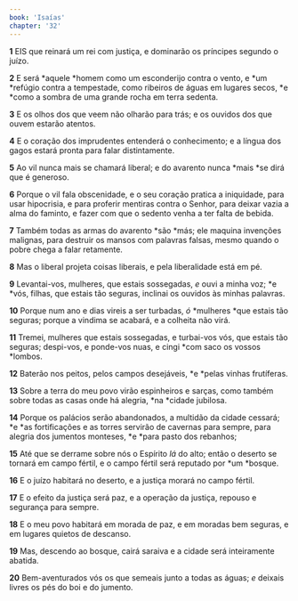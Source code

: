 ```yaml
---
book: 'Isaías'
chapter: '32'
---
```


**1** EIS que reinará um rei com justiça, e dominarão os príncipes segundo o juízo.

**2** E será *aquele *homem como um esconderijo contra o vento, e *um *refúgio contra a tempestade, como ribeiros de águas em lugares secos, *e *como a sombra de uma grande rocha em terra sedenta.

**3** E os olhos dos que veem não olharão para trás; e os ouvidos dos que ouvem estarão atentos.

**4** E o coração dos imprudentes entenderá o conhecimento; e a língua dos gagos estará pronta para falar distintamente.

**5** Ao vil nunca mais se chamará liberal; e do avarento nunca *mais *se dirá que é generoso.

**6** Porque o vil fala obscenidade, e o seu coração pratica a iniquidade, para usar hipocrisia, e para proferir mentiras contra o Senhor, para deixar vazia a alma do faminto, e fazer com que o sedento venha a ter falta de bebida.

**7** Também todas as armas do avarento *são *más; ele maquina invenções malignas, para destruir os mansos com palavras falsas, mesmo quando o pobre chega a falar retamente.

**8** Mas o liberal projeta coisas liberais, e pela liberalidade está em pé.

**9** Levantai-vos, mulheres, que estais sossegadas, _e_ ouvi a minha voz; *e *vós, filhas, que estais tão seguras, inclinai os ouvidos às minhas palavras.

**10** Porque num ano e dias vireis a ser turbadas, _ó_ *mulheres *que estais tão seguras; porque a vindima se acabará, e a colheita não virá.

**11** Tremei, mulheres que estais sossegadas, e turbai-vos vós, que estais tão seguras; despi-vos, e ponde-vos nuas, e cingi *com saco os vossos *lombos.

**12** Baterão nos peitos, pelos campos desejáveis, *e *pelas vinhas frutíferas.

**13** Sobre a terra do meu povo virão espinheiros e sarças, como também sobre todas as casas onde há alegria, *na *cidade jubilosa.

**14** Porque os palácios serão abandonados, a multidão da cidade cessará; *e *as fortificações e as torres servirão de cavernas para sempre, para alegria dos jumentos monteses, *e *para pasto dos rebanhos;

**15** Até que se derrame sobre nós o Espírito _lá_ do alto; então o deserto se tornará em campo fértil, e o campo fértil será reputado por *um *bosque.

**16** E o juízo habitará no deserto, e a justiça morará no campo fértil.

**17** E o efeito da justiça será paz, e a operação da justiça, repouso e segurança para sempre.

**18** E o meu povo habitará em morada de paz, e em moradas bem seguras, e em lugares quietos de descanso.

**19** Mas, descendo ao bosque, cairá saraiva e a cidade será inteiramente abatida.

**20** Bem-aventurados vós os que semeais junto a todas as águas; _e_ deixais livres os pés do boi e do jumento.
